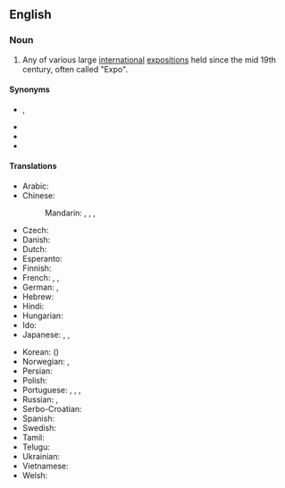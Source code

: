 ==English==
{{wikipedia|World's fair}}

===Noun===
{{en-noun|head=[[world|World]] [[exposition|Exposition]]|new=1}}

# Any of various large [[international]] [[exposition|expositions]] held since the mid 19th century, often called "Expo".

====Synonyms====
* {{l|en|World's Fair}}, {{l|en|World Fair}}
* {{l|en|Universal Exposition}}
* {{l|en|Expo}}
* {{l|en|World Expo}}

====Translations====
{{trans-top|a regular international exposition}}
* Arabic: {{t|ar|مَعْرِض عَالَمِيّ|m}}
* Chinese:
*: Mandarin: {{t+|cmn|世博會|sc=Hani}}, {{t+|cmn|世博会|tr=shìbó-huì|sc=Hani}}, {{t+|cmn|世界博覽會|sc=Hani}}, {{t+|cmn|世界博览会|tr=shìjìe bólǎnhuì|sc=Hani}}
* Czech: {{t|cs|Světová výstava|f}}
* Danish: {{t|da|verdensudstilling|c}}
* Dutch: {{t+|nl|wereldtentoonstelling}}
* Esperanto: {{t-needed|eo}}
* Finnish: {{t+|fi|maailmannäyttely}}
* French: {{t|fr|Exposition universelle|f}}<!-- note: capital letter to the first word but not the second -->, {{t+|fr|Expo|f}}, {{t|fr|Exposition mondiale|f}}
* German: {{t+|de|Weltausstellung|f}}, {{t+|de|Expo|f}}
* Hebrew: {{t|he|תַּעֲרוּכָה עוֹלָמִית|f|tr=ta'arukhá olamít|sc=Hebr}}
* Hindi: {{t|hi|विश्व प्रदर्शनी}}
* Hungarian: {{t+|hu|világkiállítás}}
* Ido: {{t-needed|io}}
* Japanese: {{t+|ja|国際博覧会|tr=こくさいはくらんかい, kokusai hakurankai}}, {{t|ja|世界博覧会|tr=せかいはくらんかい, sekai hakurankai}}, {{t+|ja|万博|tr=ばんぱく, banpaku}}
{{trans-mid}}
* Korean: {{t|ko|세계 박람회}} ({{t|ko|世界博覽會|sc=Hani}})
* Norwegian: {{t|no|Verdensutstilling}}, {{t|no|Expo}}
* Persian: {{t-needed|fa}}
* Polish: {{t|pl|wystawa światowa|f}}
* Portuguese: {{t|pt|Exposição mundial|f}}, {{t|pt|Exposição Universal|f}}, {{t|pt|Feira Mundial|f}}, {{t|pt|Expo}}
* Russian: {{t|ru|всеми́рная вы́ставка|f}}, {{t+|ru|Э́кспо|n}}
* Serbo-Croatian: {{t-needed|sh}}
* Spanish: {{t|es|Exposición Universal|f}}
* Swedish: {{t|sv|världsutställning|c}}
* Tamil: {{t-needed|ta}}
* Telugu: {{t-needed|te}}
* Ukrainian: {{t-needed|uk}}
* Vietnamese: {{t|vi|triển lãm Thế giới}}
* Welsh: {{t|cy|Dangosiad Byd-eang|m}}
{{trans-bottom}}
